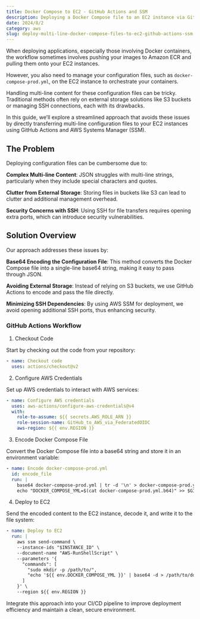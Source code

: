 ```yaml
---
title: Docker Compose to EC2 - GitHub Actions and SSM
description: Deploying a Docker Compose file to an EC2 instance via GitHub Actions can be problematic due to the multi-line nature of the file and JSON's handling of multi-line strings.
date: 2024/8/2
category: aws
slug: deploy-multi-line-docker-compose-files-to-ec2-github-actions-ssm
---
```


When deploying applications, especially those involving Docker containers, the workflow sometimes involves pushing your images to Amazon ECR and pulling them onto your EC2 instances. 

However, you also need to manage your configuration files, such as `docker-compose-prod.yml`, on the EC2 instance to orchestrate your containers. 

Handling multi-line content for these configuration files can be tricky. Traditional methods often rely on external storage solutions like S3 buckets or managing SSH connections, each with its drawbacks. 

In this guide, we’ll explore a streamlined approach that avoids these issues by directly transferring multi-line configuration files to your EC2 instances using GitHub Actions and AWS Systems Manager (SSM).

## The Problem

Deploying configuration files can be cumbersome due to:

**Complex Multi-line Content**: JSON struggles with multi-line strings, particularly when they include special characters and quotes.

**Clutter from External Storage**: Storing files in buckets like S3 can lead to clutter and additional management overhead.

**Security Concerns with SSH**: Using SSH for file transfers requires opening extra ports, which can introduce security vulnerabilities.

## Solution Overview

Our approach addresses these issues by:

**Base64 Encoding the Configuration File**: This method converts the Docker Compose file into a single-line base64 string, making it easy to pass through JSON.

**Avoiding External Storage**: Instead of relying on S3 buckets, we use GitHub Actions to encode and pass the file directly.

**Minimizing SSH Dependencies**: By using AWS SSM for deployment, we avoid opening additional SSH ports, thus enhancing security.

### GitHub Actions Workflow

1. Checkout Code

Start by checking out the code from your repository:

```yaml showLineNumbers
- name: Checkout code
  uses: actions/checkout@v2
```

2. Configure AWS Credentials

Set up AWS credentials to interact with AWS services:

```yaml showLineNumbers
- name: Configure AWS credentials
  uses: aws-actions/configure-aws-credentials@v4
  with:
    role-to-assume: ${{ secrets.AWS_ROLE_ARN }}
    role-session-name: GitHub_to_AWS_via_FederatedOIDC
    aws-region: ${{ env.REGION }}
```

3. Encode Docker Compose File

Convert the Docker Compose file into a base64 string and store it in an environment variable:

```yaml showLineNumbers
- name: Encode docker-compose-prod.yml
  id: encode_file
  run: |
    base64 docker-compose-prod.yml | tr -d '\n' > docker-compose-prod.yml.b64
    echo "DOCKER_COMPOSE_YML=$(cat docker-compose-prod.yml.b64)" >> $GITHUB_ENV
```

4. Deploy to EC2

Send the encoded content to the EC2 instance, decode it, and write it to the file system:

```yaml showLineNumbers
- name: Deploy to EC2
  run: |
    aws ssm send-command \
    --instance-ids "$INSTANCE_ID" \
    --document-name "AWS-RunShellScript" \
    --parameters '{
      "commands": [
        "sudo mkdir -p /path/to/",
        "echo '${{ env.DOCKER_COMPOSE_YML }}' | base64 -d > /path/to/docker-compose-prod.yml"
      ]
    }' \
    --region ${{ env.REGION }}
```

Integrate this approach into your CI/CD pipeline to improve deployment efficiency and maintain a clean, secure environment.
